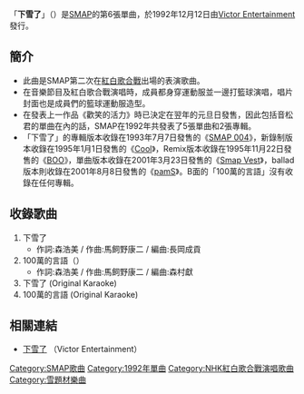 {{infobox Single
| Name       = 下雪了
| Artist     = [[SMAP|SMAP]]
| from Album = [[SMAP_004|SMAP 004]]
| A-side     =
| B-side     = 100萬的言語
| Released   = 1992年12月12日
| Length     = 
| Genre      = [[J-POP|J-POP]]
| Label      = [[勝利娛樂|Victor Entertainment]]
| Chart position = *第7位（[[Oricon|Oricon]]）
| Last single = '''SMAP'''<br/>[[歡笑的活力|歡笑的活力]]<br/>（1992年）
| This single = '''SMAP'''<br/>'''下雪了'''<br/>（1992年）
| Next single = '''SMAP'''<br/>[[永不忘記|永不忘記]]<br/>（1993年）}}

「'''下雪了'''」（{{lang-ja|'''雪が降ってきた'''}}）是[[SMAP|SMAP]]的第6張單曲，於1992年12月12日由[[勝利娛樂|Victor Entertainment]]發行。

==簡介==
*此曲是SMAP第二次在[[紅白歌合戰|紅白歌合戰]]出場的表演歌曲。
*在音樂節目及紅白歌合戰演唱時，成員都身穿運動服並一邊打籃球演唱，唱片封面也是成員們的籃球運動服造型。
*在發表上一作品《歡笑的活力》時已決定在翌年的元旦日發售，因此包括音松君的單曲在內的話，SMAP在1992年共發表了5張單曲和2張專輯。
*「下雪了」的專輯版本收錄在1993年7月7日發售的《[[SMAP_004|SMAP 004]]》，新錄制版本收錄在1995年1月1日發售的《[[Cool|Cool]]》，Remix版本收錄在1995年11月22日發售的《[[BOO(SMAP)|BOO]]》，單曲版本收錄在2001年3月23日發售的《[[Smap_Vest|Smap Vest]]》，ballad版本則收錄在2001年8月8日發售的《[[pamS|pamS]]》。B面的「100萬的言語」沒有收錄在任何專輯。

==收錄歌曲==
# 下雪了
#* 作詞:森浩美 / 作曲:馬飼野康二 / 編曲:長岡成貢
# 100萬的言語（{{lang-ja|100万の言葉}}）
#* 作詞:森浩美 / 作曲:馬飼野康二 / 編曲:森村獻 
# 下雪了 (Original Karaoke)
# 100萬的言語 (Original Karaoke)

==相關連結==
* [http://www.jvcmusic.co.jp/-/Discography/A002763/VIDL-10288.html 下雪了]{{Wayback|url=http://www.jvcmusic.co.jp/-/Discography/A002763/VIDL-10288.html |date=20200815053504 }} （Victor Entertainment）{{ja}}

{{SMAP}}
{{DEFAULTSORT:Yuki ga Futtekita}}
[[Category:SMAP歌曲|Category:SMAP歌曲]]
[[Category:1992年單曲|Category:1992年單曲]]
[[Category:NHK紅白歌合戰演唱歌曲|Category:NHK紅白歌合戰演唱歌曲]]
[[Category:雪題材樂曲|Category:雪題材樂曲]]